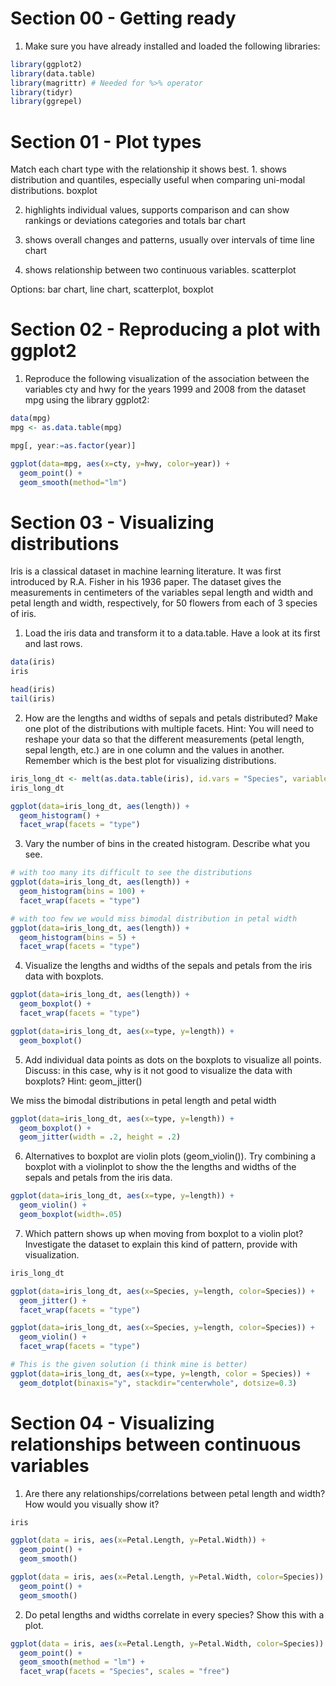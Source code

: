 # Section 00 - Getting ready
1. Make sure you have already installed and loaded the following libraries:
```r
library(ggplot2)
library(data.table)
library(magrittr) # Needed for %>% operator
library(tidyr)
library(ggrepel)
```

# Section 01 - Plot types
Match each chart type with the relationship it shows best.
1. shows distribution and quantiles, especially useful when comparing uni-modal distributions.
boxplot

2. highlights individual values, supports comparison and can show rankings or deviations categories and totals
bar chart

3. shows overall changes and patterns, usually over intervals of time
line chart

4. shows relationship between two continuous variables.
scatterplot

Options: bar chart, line chart, scatterplot, boxplot

# Section 02 - Reproducing a plot with ggplot2
1. Reproduce the following visualization of the association between the variables cty and hwy for the years
1999 and 2008 from the dataset mpg using the library ggplot2:
```r
data(mpg)
mpg <- as.data.table(mpg)

mpg[, year:=as.factor(year)]

ggplot(data=mpg, aes(x=cty, y=hwy, color=year)) +
  geom_point() +
  geom_smooth(method="lm")
```

# Section 03 - Visualizing distributions

Iris is a classical dataset in machine learning literature. It was first introduced by R.A. Fisher in his 1936
paper. The dataset gives the measurements in centimeters of the variables sepal length and width and petal
length and width, respectively, for 50 flowers from each of 3 species of iris.

1. Load the iris data and transform it to a data.table. Have a look at its first and last rows.
```r
data(iris)
iris

head(iris)
tail(iris)
```


2. How are the lengths and widths of sepals and petals distributed? Make one plot of the distributions
with multiple facets. Hint: You will need to reshape your data so that the different measurements (petal
length, sepal length, etc.) are in one column and the values in another. Remember which is the best plot
for visualizing distributions.
```r
iris_long_dt <- melt(as.data.table(iris), id.vars = "Species", variable.name = "type", value.name = "length")
iris_long_dt

ggplot(data=iris_long_dt, aes(length)) + 
  geom_histogram() +
  facet_wrap(facets = "type")
```


3. Vary the number of bins in the created histogram. Describe what you see.
```r
# with too many its difficult to see the distributions
ggplot(data=iris_long_dt, aes(length)) + 
  geom_histogram(bins = 100) +
  facet_wrap(facets = "type")

# with too few we would miss bimodal distribution in petal width
ggplot(data=iris_long_dt, aes(length)) + 
  geom_histogram(bins = 5) +
  facet_wrap(facets = "type")
```

4. Visualize the lengths and widths of the sepals and petals from the iris data with boxplots.
```r
ggplot(data=iris_long_dt, aes(length)) + 
  geom_boxplot() +
  facet_wrap(facets = "type")

ggplot(data=iris_long_dt, aes(x=type, y=length)) +
  geom_boxplot()
```


5. Add individual data points as dots on the boxplots to visualize all points. Discuss: in this case, why is it
not good to visualize the data with boxplots? Hint: geom_jitter()

We miss the bimodal distributions in petal length and petal width
```r
ggplot(data=iris_long_dt, aes(x=type, y=length)) +
  geom_boxplot() +
  geom_jitter(width = .2, height = .2)
```


6. Alternatives to boxplot are violin plots (geom_violin()). Try combining a boxplot with a violinplot to
show the the lengths and widths of the sepals and petals from the iris data.
```r
ggplot(data=iris_long_dt, aes(x=type, y=length)) +
  geom_violin() +
  geom_boxplot(width=.05) 
```



7. Which pattern shows up when moving from boxplot to a violin plot? Investigate the dataset to explain
this kind of pattern, provide with visualization.
```r
iris_long_dt

ggplot(data=iris_long_dt, aes(x=Species, y=length, color=Species)) + 
  geom_jitter() +
  facet_wrap(facets = "type")

ggplot(data=iris_long_dt, aes(x=Species, y=length, color=Species)) + 
  geom_violin() +
  facet_wrap(facets = "type")

# This is the given solution (i think mine is better)
ggplot(data=iris_long_dt, aes(x=type, y=length, color = Species)) +
  geom_dotplot(binaxis="y", stackdir="centerwhole", dotsize=0.3)
```

# Section 04 - Visualizing relationships between continuous variables
1. Are there any relationships/correlations between petal length and width? How would you visually show it?
```r
iris

ggplot(data = iris, aes(x=Petal.Length, y=Petal.Width)) +
  geom_point() + 
  geom_smooth()

ggplot(data = iris, aes(x=Petal.Length, y=Petal.Width, color=Species)) +
  geom_point() + 
  geom_smooth()

```

2. Do petal lengths and widths correlate in every species? Show this with a plot.
```r
ggplot(data = iris, aes(x=Petal.Length, y=Petal.Width, color=Species)) +
  geom_point() + 
  geom_smooth(method = "lm") +
  facet_wrap(facets = "Species", scales = "free")
```









